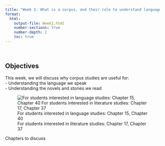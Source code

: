 ```yaml
---
title: "Week 2: What is a corpus, and their role to understand language and literature"
format: 
  html:
    output-file: Week2.html
    number-sections: true
    number-depth: 2
    toc: true
---
```


```{=html}
<style>
hr.rounded {
  border-top: 1px solid #E5E4E2;
  border-radius: 5px;
}
</style>
```

<br>

::: {.callout-warning icon="false"}
## Objectives

This week, we will discuss why corpus studies are useful for:<br> - Understanding the language we speak<br> - Understanding the novels and stories we read
:::

::: {#fig-references layout-ncol="1" layout-nrow="1"}

![For students interested in language studies: Chapter 15, Chapter 40 <br> For students interested in literature studies: Chapter 17, Chapter 37](assets/images/OKeeffeeMcCarthy2022.jpg){#fig-OKeeffeeMcCarthy2022}

Chapters to discuss
:::
